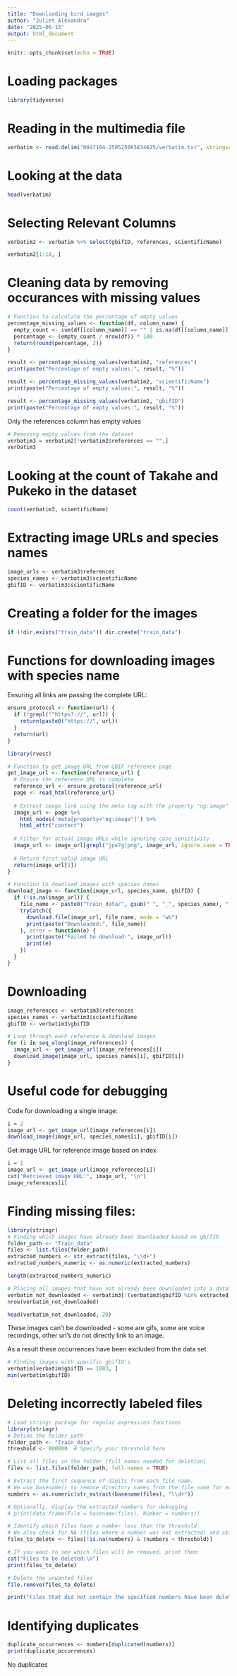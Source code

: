 ---
title: "Downloading bird images"
author: "Juliet Alexandra"
date: "2025-06-15"
output: html_document
---

```{r setup, include=FALSE}
knitr::opts_chunk$set(echo = TRUE)
```


# Loading packages
```{r}
library(tidyverse)
```

# Reading in the multimedia file
```{r}
verbatim <- read.delim("0047164-250525065834625/verbatim.txt", stringsAsFactors = FALSE)

```

# Looking at the data
```{r}
head(verbatim)
```


# Selecting Relevant Columns
```{r}
verbatim2 <- verbatim %>% select(gbifID, references, scientificName)

verbatim2[1:10, ]
```

# Cleaning data by removing occurances with missing values
```{r}
# Function to calculate the percentage of empty values
percentage_missing_values <- function(df, column_name) {
  empty_count <- sum(df[[column_name]] == "" | is.na(df[[column_name]]))
  percentage <- (empty_count / nrow(df)) * 100
  return(round(percentage, 2))
}

result <- percentage_missing_values(verbatim2, "references")
print(paste("Percentage of empty values:", result, "%"))

result <- percentage_missing_values(verbatim2, "scientificName")
print(paste("Percentage of empty values:", result, "%"))

result <- percentage_missing_values(verbatim2, "gbifID")
print(paste("Percentage of empty values:", result, "%"))

```

Only the references column has empty values

```{r}
# Removing empty values from the dataset
verbatim3 = verbatim2[!verbatim2$references == "",] 
verbatim3
```

# Looking at the count of Takahe and Pukeko in the dataset
```{r}
count(verbatim3, scientificName)
```


# Extracting image URLs and species names
```{r}
image_urls <- verbatim3$references
species_names <- verbatim3$scientificName
gbifID <- verbatim3$scientificName

```

# Creating a folder for the images
```{r}
if (!dir.exists("train_data")) dir.create("train_data")

```

# Functions for downloading images with species name

Ensuring all links are passing the complete URL:
```{r}
ensure_protocol <- function(url) {
  if (!grepl("^https?://", url)) {
    return(paste0("https://", url))
  }
  return(url)
}

```

```{r}
library(rvest)

# Function to get image URL from GBIF reference page
get_image_url <- function(reference_url) {
  # Ensure the reference URL is complete
  reference_url <- ensure_protocol(reference_url)
  page <- read_html(reference_url)
  
  # Extract image link using the meta tag with the property "og:image"
  image_url <- page %>%
    html_nodes('meta[property="og:image"]') %>%
    html_attr("content")
  
  # Filter for actual image URLs while ignoring case sensitivity
  image_url <- image_url[grepl("jpe?g|png", image_url, ignore.case = TRUE)]
  
  # Return first valid image URL
  return(image_url[1])
}

```

```{r}
# Function to download images with species names
download_image <- function(image_url, species_name, gbifID) {
  if (!is.na(image_url)) {
    file_name <- paste0("Train_data/", gsub(" ", "_", species_name), "__", as.character(gbifID), ".jpg")
    tryCatch({
      download.file(image_url, file_name, mode = "wb")
      print(paste("Downloaded:", file_name))
    }, error = function(e) {
      print(paste("Failed to download:", image_url))
      print(e)
    })
  }
}
```

# Downloading

```{r}
image_references <- verbatim3$references
species_names <- verbatim3$scientificName
gbifID <- verbatim3$gbifID
```

```{r}
# Loop through each reference & download images
for (i in seq_along(image_references)) {
  image_url <- get_image_url(image_references[i])
  download_image(image_url, species_names[i], gbifID[i])
}
```

# Useful code for debugging
Code for downloading a single image:
```{r}
i = 2
image_url <- get_image_url(image_references[i])
download_image(image_url, species_names[i], gbifID[i])
```

Get image URL for reference image based on index
```{r}
i = 1
image_url <- get_image_url(image_references[i])
cat("Retrieved image URL:", image_url, "\n")
image_references[i]
```

# Finding missing files:
```{r}
library(stringr)
# Finding which images have already been downloaded based on gbifID
folder_path <- "Train_data"
files <- list.files(folder_path)
extracted_numbers <- str_extract(files, "\\d+")
extracted_numbers_numeric <- as.numeric(extracted_numbers)

length(extracted_numbers_numeric)

# Placing all images that have not already been downloaded into a dataframe based on gbifID
verbatim_not_downloaded <- verbatim3[!(verbatim3$gbifID %in% extracted_numbers_numeric), ]
nrow(verbatim_not_downloaded)
```

```{r}
head(verbatim_not_downloaded, 20)
```

These images can't be downloaded - some are gifs, some are voice recordings, other url's do not directly link to an image.

As a result these occurrences have been excluded from the data set.

```{r}
# Finding images with specific gbifID's
verbatim[verbatim$gbifID == 1883, ]
min(verbatim$gbifID)
```

# Deleting incorrectly labeled files
```{r}
# Load stringr package for regular expression functions
library(stringr)
# Define the folder path
folder_path <- "Train_data"
threshold <- 800000  # Specify your threshold here

# List all files in the folder (full names needed for deletion)
files <- list.files(folder_path, full.names = TRUE)

# Extract the first sequence of digits from each file name.
# We use basename() to remove directory names from the file name for extraction.
numbers <- as.numeric(str_extract(basename(files), "\\d+"))

# Optionally, display the extracted numbers for debugging
# print(data.frame(File = basename(files), Number = numbers))

# Identify which files have a number less than the threshold.
# We also check for NA (files where a number was not extracted) and skip those.
files_to_delete <- files[!is.na(numbers) & (numbers < threshold)]

# If you want to see which files will be removed, print them:
cat("Files to be deleted:\n")
print(files_to_delete)

```

```{r}
# Delete the unwanted files
file.remove(files_to_delete)

print("Files that did not contain the specified numbers have been deleted.")
```
# Identifying duplicates
```{r}
duplicate_occurrences <- numbers[duplicated(numbers)]
print(duplicate_occurrences)

```
No duplicates


